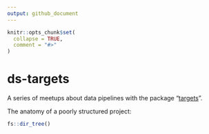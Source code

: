```yaml
---
output: github_document
---
```


<!-- README.md is generated from README.Rmd. Please edit that file -->

```r
knitr::opts_chunk$set(
  collapse = TRUE,
  comment = "#>"
)
```

# ds-targets

A series of meetups about data pipelines with the package
"[targets](https://docs.ropensci.org/targets/)".

The anatomy of a poorly structured project:

```r
fs::dir_tree()
```

